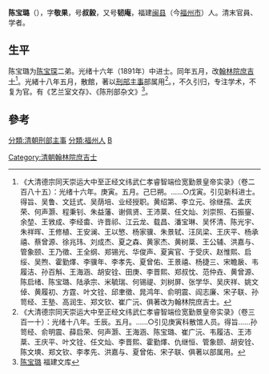 {{明清人物信息框
| 姓名 = 陳寶璐
| 原名 =
| 圖片名稱= 陳寶璐.jpg
| 圖片大小 = 180px
| 圖片說明 = 陳寶璐坐姿像
| 最高職務 = 刑部主事
| 國家 = 大清
| 爵位 =
| 籍貫 = [[福建|福建]][[福州府|福州府]][[閩縣|閩縣]]
| 族裔 = 漢族
| 旗籍 = 
| 字號 = 字敬果，号叔毅，又号韧庵
| 諡號 = 
| 出生日期 = 清[[咸丰_(年号)|咸丰]]八年（1858年）
| 出生地點 = [[清|清]][[福建|福建]][[閩縣|閩縣]]
| 逝世日期 = 民國二年（1913年）
| 逝世地點 = {{ROC-1912}}[[福建|福建]][[閩縣|閩縣]]
| 墓葬 = 
| 配偶 =
| 親屬 = （兄）[[陈宝琛|陈宝琛]]
| 出身 = 
*光绪十六年庚寅恩科進士出身
| 經歷 = 
| 著作 =
*《艺兰室文存》
*《陈刑部杂文》
}}

'''陈宝璐'''（{{bd|1858年||1913年||Chen陈}}），字'''敬果'''，号'''叔毅'''，又号'''韧庵'''，福建[[闽县|闽县]]（今[[福州市|福州市]]）人。清末官員、学者。

==生平==
陈宝璐为[[陈宝琛|陈宝琛]]二弟。光绪十六年（1891年）中进士。同年五月，改[[翰林院|翰林院]][[庶吉士|庶吉士]]<ref>《大清德宗同天崇运大中至正经文纬武仁孝睿智端俭宽勤景皇帝实录》（卷二百八十五）：光绪十六年。庚寅。五月。己巳朔。……○戊寅。引见新科进士。得旨、吴鲁、文廷式、吴荫培、业经授职。黄绍第、李立元、徐继孺、孟庆荣、何声灏、程秉钊、朱益藩、谢佩贤、王沛棻、任文灿、刘崇照、石振鋆、余堃、王敩成、李经畬、许晋祁、江云龙、载昌、潘宝琳、吴怀清、陈光宇、朱祥晖、王修植、王安澜、王以慜、杨家骥、朱景轼、汪凤梁、王庆平、杨承禧、蔡曾源、徐兆玮、刘成杰、夏之森、黄家杰、黄树棻、王公辅、洪嘉与、管象颐、王乃徵、王全纲、郑锡光、华俊声、夏寅官、于受庆、赵惟熙、启绥、吴煦、霍勤燡、李骥年、李孝先、夏曾佑、王景禧、杨捷三、宋瞻扆、韦履洁、孙百斛、王海涵、胡安铨、田庚、李晋熙、郑叔忱、范仲垚、黄曾源、陈启绪、陈宝璐、陆承宗、米毓瑞、何锡禔、刘树屏、张学华、吴庆祥、姚文倬、黄履初、方霆、叶文铨、邱聿徵、晁鸿年、俞明震、阎志廉、宋子联、孙笥经、王塾、高润生、郑文钦、崔广沅、俱著改为翰林院庶吉士。</ref>。光緒十八年五月，散館，著以[[刑部|刑部]][[主事|主事]]部属用<ref>《大清德宗同天崇运大中至正经文纬武仁孝睿智端俭宽勤景皇帝实录》（卷三百一十）：光绪十八年。壬辰。五月。……○引见庚寅科散馆人员。得旨……孙笥经、俞明震、薛启荣、何声灏、王海涵、陈宝璐、崔广沅、韦履洁、王沛棻、王庆平、叶文铨、任文灿、李晋熙、霍勤燡、仇继恒、管象颐、胡安铨、陈文塽、郑文钦、李孝先、洪嘉与、夏曾佑、宋子联、俱著以部属用。</ref>。，不久引归，专注学术，不复为官。有《艺兰室文存》、《陈刑部杂文》<ref>[http://www.fjwh.net/fjwk/tsbj/mrzs/200702/t20070210_1298.htm 陈宝璐] {{Wayback|url=http://www.fjwh.net/fjwk/tsbj/mrzs/200702/t20070210_1298.htm |date=20160305034408 }} 福建文库</ref>。

==參考==
{{reflist}}
{{螺洲陳氏}}
{{光緒十六年庚寅恩科殿試金榜}}
{{DEFAULTSORT:Chen陈}}
[[Category:清朝翰林院庶吉士|Category:清朝翰林院庶吉士]]
[[分類:清朝刑部主事|分類:清朝刑部主事]]
[[分類:福州人|分類:福州人]]
[[分類:陈姓|B]]